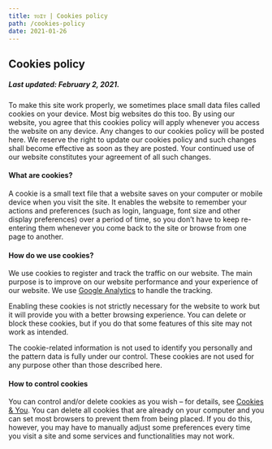 ```yaml
---
title: ᴛᴏɪᴛ | Cookies policy
path: /cookies-policy
date: 2021-01-26
---
```



<HorizontalBlock theme={whiteBlueTheme}>
<HorizontalBlockItem single>

## Cookies policy

##### Last updated: February 2, 2021.

To make this site work properly, we sometimes place small data files called cookies on your device. Most big websites do this too. By using our website, you agree that this cookies policy will apply whenever you access the website on any device. Any changes to our cookies policy will be posted here. We reserve the right to update our cookies policy and such changes shall become effective as soon as they are posted. Your continued use of our website constitutes your agreement of all such changes.

#### What are cookies?

A cookie is a small text file that a website saves on your computer or mobile device when you visit the site. It enables the website to remember your actions and preferences (such as login, language, font size and other display preferences) over a period of time, so you don’t have to keep re-entering them whenever you come back to the site or browse from one page to another.

#### How do we use cookies?

We use cookies to register and track the traffic on our website. The main purpose is to improve on our website performance and your experience of our website. We use [Google Analytics](https://marketingplatform.google.com/about/analytics/) to handle the tracking.

Enabling these cookies is not strictly necessary for the website to work but it will provide you with a better browsing experience. You can delete or block these cookies, but if you do that some features of this site may not work as intended.

The cookie-related information is not used to identify you personally and the pattern data is fully under our control. These cookies are not used for any purpose other than those described here.

#### How to control cookies

You can control and/or delete cookies as you wish – for details, see [Cookies & You](https://cookiesandyou.com/). You can delete all cookies that are already on your computer and you can set most browsers to prevent them from being placed. If you do this, however, you may have to manually adjust some preferences every time you visit a site and some services and functionalities may not work.

</HorizontalBlockItem>
</HorizontalBlock>
